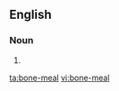 ==English==

===Noun===
{{en-noun|sg=[[bone]]-[[meal]]|-}}

# {{alternative spelling of|bone meal}}

[[ta:bone-meal]]
[[vi:bone-meal]]